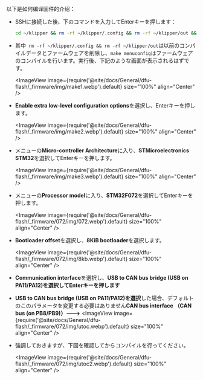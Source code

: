 以下是如何编译固件的介绍：
* SSHに接続した後、下のコマンドを入力してEnterキーを押します：

    ```bash
    cd ~/klipper && rm -rf ~/klipper/.config && rm -rf ~/klipper/out && make menuconfig
    ```

* 其中` rm -rf ~/klipper/.config && rm -rf ~/klipper/out`は以前のコンパイルデータとファームウェアを削除し、`make menuconfig`はファームウェアのコンパイルを行います。実行後、下記のような画面が表示されるはずです。

    <ImageView image={require('@site/docs/General/dfu-flash/_firmware/img/make1.webp').default} size="100%" align="Center" />

* **Enable extra low-level configuration options**を選択し、Enterキーを押します。

    <ImageView image={require('@site/docs/General/dfu-flash/_firmware/img/make2.webp').default} size="100%" align="Center" />

* メニューの**Micro-controller Architecture**に入り、**STMicroelectronics STM32**を選択してEnterキーを押します。

    <ImageView image={require('@site/docs/General/dfu-flash/_firmware/img/make3.webp').default} size="100%" align="Center" />

* メニューの**Processor model**に入り、**STM32F072**を選択してEnterキーを押します。

    <ImageView image={require('@site/docs/General/dfu-flash/_firmware/072/img/072.webp').default} size="100%" align="Center" />

* **Bootloader offset**を選択し、**8KiB bootloader**を選択します。

    <ImageView image={require('@site/docs/General/dfu-flash/_firmware/072/img/8kb.webp').default} size="100%" align="Center" />

* **Communication interface**を選択し、**USB to CAN bus bridge (USB on PA11/PA12)を選択してEnterキーを押します**
* **USB to CAN bus bridge (USB on PA11/PA12)を選択**した場合、デフォルトのこのパラメータを変更する必要はありません**CAN bus interface （CAN bus (on PB8/PB9)）--->** 
    <ImageView image={require('@site/docs/General/dfu-flash/_firmware/072/img/utoc.webp').default} size="100%" align="Center" />   
    
* 強調しておきますが、下図を確認してからコンパイルを行ってください。

    <ImageView image={require('@site/docs/General/dfu-flash/_firmware/072/img/utoc2.webp').default} size="100%" align="Center" />